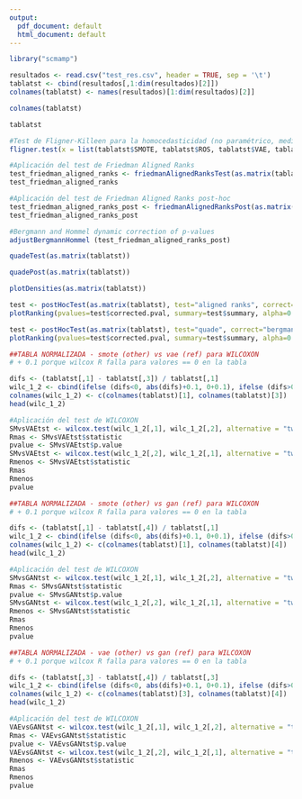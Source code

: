 ```yaml
---
output:
  pdf_document: default
  html_document: default
---
```


```r
library("scmamp")
```

```r
resultados <- read.csv("test_res.csv", header = TRUE, sep = '\t')
tablatst <- cbind(resultados[,1:dim(resultados)[2]])
colnames(tablatst) <- names(resultados)[1:dim(resultados)[2]]
```

```r
colnames(tablatst)
```
```r
tablatst
```

```r
#Test de Fligner-Killeen para la homocedasticidad (no paramétrico, mediana, no normalidad)
fligner.test(x = list(tablatst$SMOTE, tablatst$ROS, tablatst$VAE, tablatst$GAN))
```

```r
#Aplicación del test de Friedman Aligned Ranks
test_friedman_aligned_ranks <- friedmanAlignedRanksTest(as.matrix(tablatst))
test_friedman_aligned_ranks
```

```r
#Aplicación del test de Friedman Aligned Ranks post-hoc
test_friedman_aligned_ranks_post <- friedmanAlignedRanksPost(as.matrix(tablatst))
test_friedman_aligned_ranks_post
```

```r
#Bergmann and Hommel dynamic correction of p-values
adjustBergmannHommel (test_friedman_aligned_ranks_post)
```

```r
quadeTest(as.matrix(tablatst))
```

```r
quadePost(as.matrix(tablatst))
```

```r
plotDensities(as.matrix(tablatst))
```


```r
test <- postHocTest(as.matrix(tablatst), test="aligned ranks", correct="bergmann", use.rank=TRUE)
plotRanking(pvalues=test$corrected.pval, summary=test$summary, alpha=0.05)
```


```r
test <- postHocTest(as.matrix(tablatst), test="quade", correct="bergmann", use.rank=TRUE)
plotRanking(pvalues=test$corrected.pval, summary=test$summary, alpha=0.05)
```

```r
##TABLA NORMALIZADA - smote (other) vs vae (ref) para WILCOXON
# + 0.1 porque wilcox R falla para valores == 0 en la tabla

difs <- (tablatst[,1] - tablatst[,3]) / tablatst[,1]
wilc_1_2 <- cbind(ifelse (difs<0, abs(difs)+0.1, 0+0.1), ifelse (difs>0, 	abs(difs)+0.1, 0+0.1))
colnames(wilc_1_2) <- c(colnames(tablatst)[1], colnames(tablatst)[3])
head(wilc_1_2)
```


```r
#Aplicación del test de WILCOXON
SMvsVAEtst <- wilcox.test(wilc_1_2[,1], wilc_1_2[,2], alternative = "two.sided", paired=TRUE)
Rmas <- SMvsVAEtst$statistic
pvalue <- SMvsVAEtst$p.value
SMvsVAEtst <- wilcox.test(wilc_1_2[,2], wilc_1_2[,1], alternative = "two.sided", paired=TRUE)
Rmenos <- SMvsVAEtst$statistic
Rmas
Rmenos
pvalue

```


```r
##TABLA NORMALIZADA - smote (other) vs gan (ref) para WILCOXON
# + 0.1 porque wilcox R falla para valores == 0 en la tabla

difs <- (tablatst[,1] - tablatst[,4]) / tablatst[,1]
wilc_1_2 <- cbind(ifelse (difs<0, abs(difs)+0.1, 0+0.1), ifelse (difs>0, 	abs(difs)+0.1, 0+0.1))
colnames(wilc_1_2) <- c(colnames(tablatst)[1], colnames(tablatst)[4])
head(wilc_1_2)
```


```r
#Aplicación del test de WILCOXON
SMvsGANtst <- wilcox.test(wilc_1_2[,1], wilc_1_2[,2], alternative = "two.sided", paired=TRUE)
Rmas <- SMvsGANtst$statistic
pvalue <- SMvsGANtst$p.value
SMvsGANtst <- wilcox.test(wilc_1_2[,2], wilc_1_2[,1], alternative = "two.sided", paired=TRUE)
Rmenos <- SMvsGANtst$statistic
Rmas
Rmenos
pvalue

```


```r
##TABLA NORMALIZADA - vae (other) vs gan (ref) para WILCOXON
# + 0.1 porque wilcox R falla para valores == 0 en la tabla

difs <- (tablatst[,3] - tablatst[,4]) / tablatst[,3]
wilc_1_2 <- cbind(ifelse (difs<0, abs(difs)+0.1, 0+0.1), ifelse (difs>0, 	abs(difs)+0.1, 0+0.1))
colnames(wilc_1_2) <- c(colnames(tablatst)[3], colnames(tablatst)[4])
head(wilc_1_2)
```


```r
#Aplicación del test de WILCOXON
VAEvsGANtst <- wilcox.test(wilc_1_2[,1], wilc_1_2[,2], alternative = "two.sided", paired=TRUE)
Rmas <- VAEvsGANtst$statistic
pvalue <- VAEvsGANtst$p.value
VAEvsGANtst <- wilcox.test(wilc_1_2[,2], wilc_1_2[,1], alternative = "two.sided", paired=TRUE)
Rmenos <- VAEvsGANtst$statistic
Rmas
Rmenos
pvalue

```
